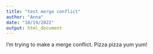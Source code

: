 ```yaml
---
title: "test merge conflict"
author: "Anna"
date: "10/19/2022"
output: html_document
---
```


I'm trying to make a merge conflict. Pizza pizza yum yum!
